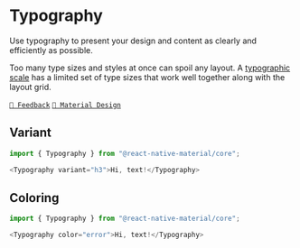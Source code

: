 
# Typography

Use typography to present your design and content as clearly and efficiently as possible.

<Example component="typography" section="overview"/>

Too many type sizes and styles at once can spoil any layout. A [typographic scale](https://material.io/design/typography/the-type-system.html#type-scale) has a limited set of type sizes that work well together along with the layout grid.

[`💬 Feedback`](https://github.com/yamankatby/react-native-material/labels/component%3A%20Typography)
[`🎨 Material Design`](https://material.io/design/typography/the-type-system.html)

## Variant

<Example component="typography" section="variant"/>

```js
import { Typography } from "@react-native-material/core";

<Typography variant="h3">Hi, text!</Typography>
```

## Coloring

<Example component="typography" section="color"/>

```js
import { Typography } from "@react-native-material/core";

<Typography color="error">Hi, text!</Typography>
```